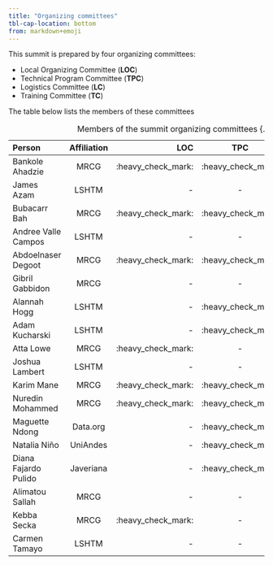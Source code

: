 ```yaml
---
title: "Organizing committees"
tbl-cap-location: bottom
from: markdown+emoji
---
```

This summit is prepared by four organizing committees:

 - Local Organizing Committee (**LOC**)
 - Technical Program Committee (**TPC**)
 - Logistics Committee (**LC**)
 - Training Committee (**TC**) 
 
 The table below lists the members of these committees

| Person          | Affiliation  |   LOC  |       TPC |    TC    |   LC   | 
|:------------------------------|:-------------:|-------:|:---------:|:---------|:-------|
|Bankole Ahadzie  | MRCG         | :heavy_check_mark: |   :heavy_check_mark: | :heavy_check_mark: |   -  |
|James Azam  | LSHTM         | -|  - | :heavy_check_mark: |   -  |
|Bubacarr Bah | MRCG | :heavy_check_mark: |:heavy_check_mark: |   :heavy_check_mark: |        -  |
|Andree Valle Campos | LSHTM | - | - |  :heavy_check_mark:  |      -  |
|Abdoelnaser Degoot | MRCG |:heavy_check_mark:  |:heavy_check_mark: |:heavy_check_mark:| -  |
|Gibril Gabbidon| MRCG | -  | - |       -  |   :heavy_check_mark:  |
|Alannah Hogg | LSHTM | -  | :heavy_check_mark: |       -  |   :heavy_check_mark:  |
|Adam Kucharski | LSHTM | -  | :heavy_check_mark: |       -  |   -  |
|Atta Lowe | MRCG | :heavy_check_mark:  | - |       -  |   -  |
|Joshua Lambert| LSHTM | - | - | :heavy_check_mark:   |   -  |
|Karim Mane | MRCG | :heavy_check_mark: |:heavy_check_mark: |      :heavy_check_mark:  |   -  |
|Nuredin Mohammed | MRCG | :heavy_check_mark: |:heavy_check_mark: |    -  |   -  |
|Maguette Ndong| Data.org | -|:heavy_check_mark: |    -  |   -  |
|Natalia Niño | UniAndes | -|:heavy_check_mark: |    -  |   -  |
|Diana Fajardo Pulido |Javeriana | -  | :heavy_check_mark: |   - |      -  |
|Alimatou Sallah | MRCG | -  | - |   - |      :heavy_check_mark:  |
|Kebba Secka | MRCG | :heavy_check_mark:  | - |   - |      -  |
|Carmen Tamayo | LSHTM | -  | - |:heavy_check_mark:|      -  |
: Members of the summit organizing committees {.striped .hover .responsive-md}

